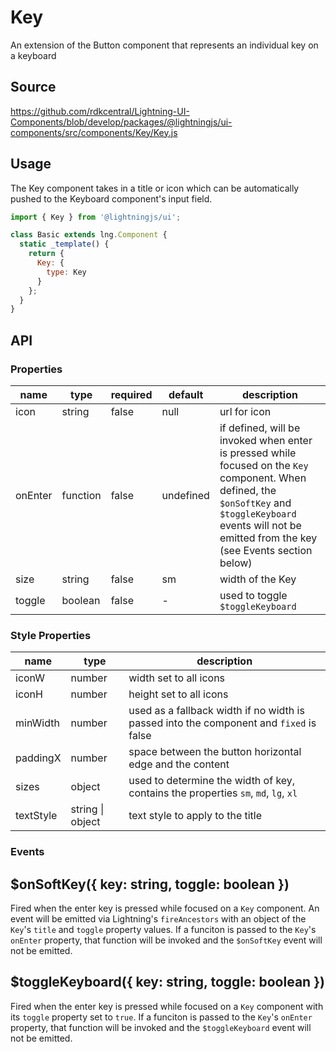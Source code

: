 
# Key

An extension of the Button component that represents an individual key on a keyboard

## Source

https://github.com/rdkcentral/Lightning-UI-Components/blob/develop/packages/@lightningjs/ui-components/src/components/Key/Key.js

## Usage

The Key component takes in a title or icon which can be automatically pushed to the Keyboard component's input field.

```js
import { Key } from '@lightningjs/ui';

class Basic extends lng.Component {
  static _template() {
    return {
      Key: {
        type: Key
      }
    };
  }
}
```

<Canvas>
  <Story id="keyboard-key--basic" />
</Canvas>

## API

### Properties

| name    | type     | required | default   | description                                                                                                                                                                                                     |
| ------- | -------- | -------- | --------- | --------------------------------------------------------------------------------------------------------------------------------------------------------------------------------------------------------------- |
| icon    | string   | false    | null      | url for icon                                                                                                                                                                                                    |
| onEnter | function | false    | undefined | if defined, will be invoked when enter is pressed while focused on the `Key` component. When defined, the `$onSoftKey` and `$toggleKeyboard` events will not be emitted from the key (see Events section below) |
| size    | string   | false    | sm        | width of the Key                                                                                                                                                                                                |
| toggle  | boolean  | false    | -         | used to toggle `$toggleKeyboard`                                                                                                                                                                                |

### Style Properties

| name      | type             | description                                                                            |
| --------- | ---------------- | -------------------------------------------------------------------------------------- |
| iconW     | number           | width set to all icons                                                                 |
| iconH     | number           | height set to all icons                                                                |
| minWidth  | number           | used as a fallback width if no width is passed into the component and `fixed` is false |
| paddingX  | number           | space between the button horizontal edge and the content                               |
| sizes     | object           | used to determine the width of key, contains the properties `sm`, `md`, `lg`, `xl`     |
| textStyle | string \| object | text style to apply to the title                                                       |

### Events

## $onSoftKey({ key: string, toggle: boolean })

Fired when the enter key is pressed while focused on a `Key` component. An event will be emitted
via Lightning's `fireAncestors` with an object of the `Key`'s `title` and `toggle` property values.
If a funciton is passed to the `Key`'s `onEnter` property, that function will be invoked and the
`$onSoftKey` event will not be emitted.

## $toggleKeyboard({ key: string, toggle: boolean })

Fired when the enter key is pressed while focused on a `Key` component with its `toggle` property
set to `true`. If a funciton is passed to the `Key`'s `onEnter` property, that function will be invoked and the
`$toggleKeyboard` event will not be emitted.
